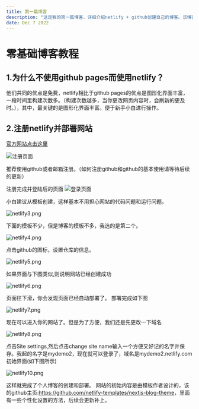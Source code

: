 ```yaml
---
title: 第一篇博客
description: "这是我的第一篇博客，详细介绍netlify + github创建自己的博客。该博客面向零基础小白，即便你没有任何基础，也可以上线属于自己的博客网站。"
date: Dec 7 2022
---
```

# 零基础博客教程
## 1.为什么不使用github pages而使用netlify？ 
他们共同的优点是免费，netlify相比于github pages的优点是图形化界面丰富，一段时间里构建次数多。（构建次数越多，当你更改网页内容时，会刷新的更及时。），其中，最关键的是图形化界面丰富。便于新手小白进行操作。
## 2.注册netlify并部署网站

[官方网站点击这里](https://app.netlify.com)

![注册页面](https://s2.loli.net/2022/12/09/TKtclLR49FhNkCg.png)

推荐使用github或者邮箱注册。（如何注册github和github的基本使用请等待后续的更新）

注册完成并登陆后的页面
![登录页面](https://s2.loli.net/2022/12/09/nadXEDmYvMSBRCI.png)

小白建议从模板创建，这样基本不用担心网站的代码问题和运行问题。

![netlify3.png](https://s2.loli.net/2022/12/09/m5CUtB4OeAXzVrk.png)

下面的模板不少，但是博客的模板不多，我选的是第二个。

![netlify4.png](https://s2.loli.net/2022/12/09/tyq2k1Ps6pW4YT8.png)

点击github的图标，设置仓库的信息。

![netlify5.png](https://s2.loli.net/2022/12/09/mwyKAjC3ckrVxab.png)

如果界面与下图类似,则说明网站已经创建成功

![netlify6.png](https://s2.loli.net/2022/12/09/L7VdN8CihwRoFIS.png)

页面往下滑，你会发现页面已经自动部署了。
部署完成如下图

![netlify7.png](https://s2.loli.net/2022/12/09/X25kgnMbeHPTQ3j.png)

现在可以进入你的网站了。但是为了方便，我们还是先更改一下域名

![netlify8.png](https://s2.loli.net/2022/12/09/5bAfg1r9KuiULdv.png)

点击Site settings,然后点击change site name输入一个方便又好记的名字并保存。我起的名字是mydemo2，现在就可以登录了，域名是mydemo2.netlify.com
初始界面(如下图所示)

![netlify10.png](https://s2.loli.net/2022/12/09/kndOK7HoLBt6YUF.png)

这样就完成了个人博客的创建和部署。
网站的初始内容是由模板作者设计的，该的github主页:<https://github.com/netlify-templates/nextjs-blog-theme>，里面有一些个性化设置的方法，后续会更新补上。
